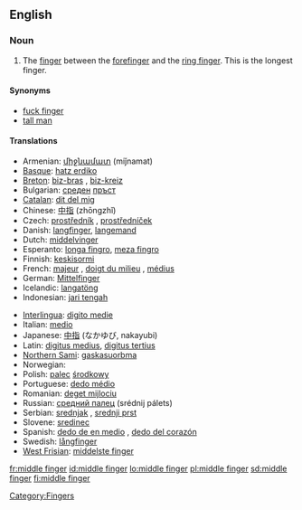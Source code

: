 ==English==
{{wikipedia}}

===Noun===
{{en-noun}}

# The [[finger]] between the [[forefinger]] and the [[ring finger]]. This is the longest finger.

====Synonyms====
* [[fuck finger]]
* [[tall man]]

====Translations====
{{trans-top|finger between the forefinger and the ring finger}}
* Armenian: [[միջնամատ]] (miǰnamat)
* [[Basque]]: [[hatz erdiko]]
* [[Breton]]: [[biz-bras]] {{m}}, [[biz-kreiz]] {{m}}
* Bulgarian: [[среден]] [[пръст]] {{m}}
* [[Catalan]]: [[dit del mig]] {{m}}
* Chinese: [[中指]] (zhōngzhǐ)
* Czech: [[prostředník]] {{m}}, [[prostředníček]] {{m}}
* Danish: [[langfinger]], [[langemand]]
* Dutch: [[middelvinger]] {{m}}
* Esperanto: [[longa fingro]], [[meza fingro]]
* Finnish: [[keskisormi]]
* French: [[majeur]] {{m}}, [[doigt du milieu]] {{m}}, [[médius]] {{m}}
* German: [[Mittelfinger]] {{m}}
* Icelandic: [[langatöng]] {{f}}
* Indonesian: [[jari tengah]]
{{trans-mid}}
* [[Interlingua]]: [[digito medie]]
* Italian: [[medio]]
* Japanese: [[中指]] (なかゆび, nakayubi)
* Latin: [[digitus medius]], [[digitus tertius]]
* [[Northern Sami]]: [[gaskasuorbma]]
* Norwegian: {{t|no|langfinger|m}}
* Polish: [[palec]] [[środkowy]] {{m}}
* Portuguese: [[dedo médio]] {{m}}
* Romanian: [[deget mijlociu]] {{n}}
* Russian: [[средний палец]] (srédnij pálets) {{m}}
* Serbian: [[srednjak]] {{m}}, [[srednji prst]] {{m}}
* Slovene: [[sredinec]] {{m}}
* Spanish: [[dedo de en medio]] {{m}}, [[dedo del corazón]] {{m}}
* Swedish: [[långfinger]] {{n}}
* [[West Frisian]]: [[middelste finger]]
{{trans-bottom}}

[[Category:Fingers]]

[[fr:middle finger]]
[[id:middle finger]]
[[lo:middle finger]]
[[pl:middle finger]]
[[sd:middle finger]]
[[fi:middle finger]]
